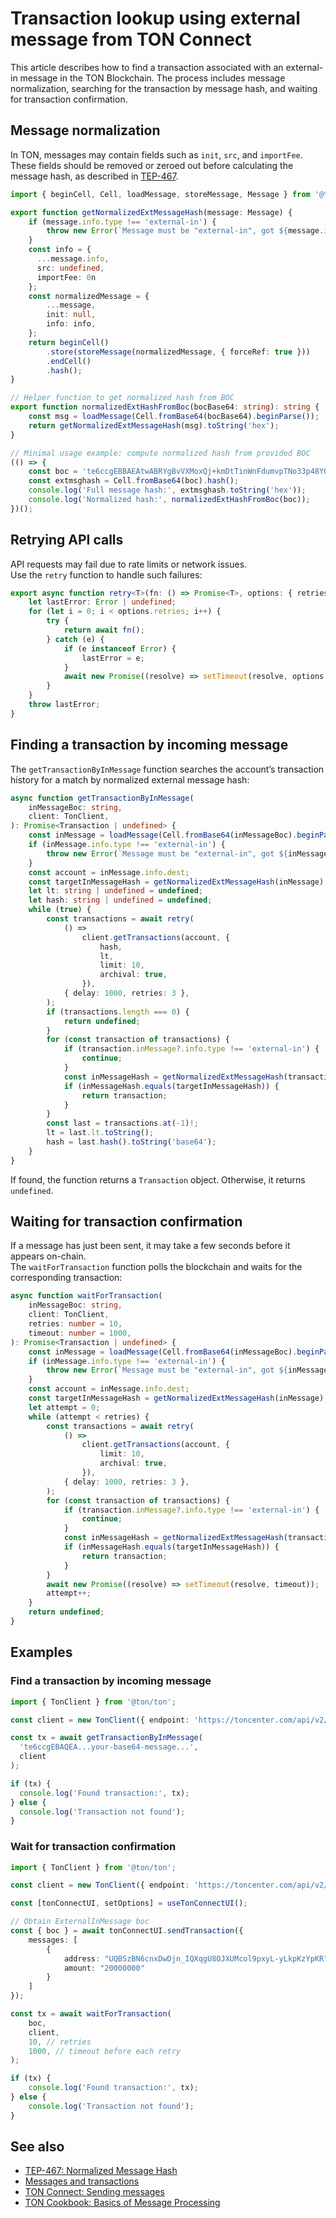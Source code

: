 # Transaction lookup using external message from TON Connect

This article describes how to find a transaction associated with an external-in message in the TON Blockchain. The process includes message normalization, searching for the transaction by message hash, and waiting for transaction confirmation.

## Message normalization

In TON, messages may contain fields such as `init`, `src`, and `importFee`. These fields should be removed or zeroed out before calculating the message hash, as described in [TEP-467](https://github.com/ton-blockchain/TEPs/pull/467).

```ts
import { beginCell, Cell, loadMessage, storeMessage, Message } from '@ton/ton';

export function getNormalizedExtMessageHash(message: Message) {
    if (message.info.type !== 'external-in') {
        throw new Error(`Message must be "external-in", got ${message.info.type}`);
    }
    const info = { 
      ...message.info,
      src: undefined, 
      importFee: 0n 
    };
    const normalizedMessage = {
        ...message,
        init: null,
        info: info,
    };
    return beginCell()
        .store(storeMessage(normalizedMessage, { forceRef: true }))
        .endCell()
        .hash();
}

// Helper function to get normalized hash from BOC
export function normalizedExtHashFromBoc(bocBase64: string): string {
    const msg = loadMessage(Cell.fromBase64(bocBase64).beginParse());
    return getNormalizedExtMessageHash(msg).toString('hex');
}

// Minimal usage example: compute normalized hash from provided BOC
(() => {
    const boc = 'te6ccgEBBAEAtwABRYgBvVXMoxQj+kmDtTinWnFdumvpTNo33p48YQKOWyTtUkAMAQGcMZ6id5dkoDZImQ4UC5SqZSN04h/xNpKaEsESJQivKW01aMcWW4qeUUjKm/iZ2nszwBj3uFVcsIr9xFomQvY3DCmpoxdkQjldAAAAcAADAgFkQgAoPvU+sDeRbPQrPGn3bxzd8JnUNGlQcfA/qoFluFxSiRE4gAAAAAAAAAAAAAAAAAEDABIAAAAAaGVsbG8=';
    const extmsghash = Cell.fromBase64(boc).hash();
    console.log('Full message hash:', extmsghash.toString('hex'));
    console.log('Normalized hash:', normalizedExtHashFromBoc(boc));
})();
```

## Retrying API calls

API requests may fail due to rate limits or network issues. <br/>
Use the `retry` function to handle such failures:

```ts
export async function retry<T>(fn: () => Promise<T>, options: { retries: number; delay: number }): Promise<T> {
    let lastError: Error | undefined;
    for (let i = 0; i < options.retries; i++) {
        try {
            return await fn();
        } catch (e) {
            if (e instanceof Error) {
                lastError = e;
            }
            await new Promise((resolve) => setTimeout(resolve, options.delay));
        }
    }
    throw lastError;
}
```

## Finding a transaction by incoming message

The `getTransactionByInMessage` function searches the account’s transaction history for a match by normalized external message hash:

```ts
async function getTransactionByInMessage(
    inMessageBoc: string,
    client: TonClient,
): Promise<Transaction | undefined> {
    const inMessage = loadMessage(Cell.fromBase64(inMessageBoc).beginParse());
    if (inMessage.info.type !== 'external-in') {
        throw new Error(`Message must be "external-in", got ${inMessage.info.type}`);
    }
    const account = inMessage.info.dest;
    const targetInMessageHash = getNormalizedExtMessageHash(inMessage);
    let lt: string | undefined = undefined;
    let hash: string | undefined = undefined;
    while (true) {
        const transactions = await retry(
            () =>
                client.getTransactions(account, {
                    hash,
                    lt,
                    limit: 10,
                    archival: true,
                }),
            { delay: 1000, retries: 3 },
        );
        if (transactions.length === 0) {
            return undefined;
        }
        for (const transaction of transactions) {
            if (transaction.inMessage?.info.type !== 'external-in') {
                continue;
            }
            const inMessageHash = getNormalizedExtMessageHash(transaction.inMessage);
            if (inMessageHash.equals(targetInMessageHash)) {
                return transaction;
            }
        }
        const last = transactions.at(-1)!;
        lt = last.lt.toString();
        hash = last.hash().toString('base64');
    }
}
```

If found, the function returns a `Transaction` object. Otherwise, it returns `undefined`.

## Waiting for transaction confirmation

If a message has just been sent, it may take a few seconds before it appears on-chain.<br/>
The `waitForTransaction` function polls the blockchain and waits for the corresponding transaction:

```ts
async function waitForTransaction(
    inMessageBoc: string,
    client: TonClient,
    retries: number = 10,
    timeout: number = 1000,
): Promise<Transaction | undefined> {
    const inMessage = loadMessage(Cell.fromBase64(inMessageBoc).beginParse());
    if (inMessage.info.type !== 'external-in') {
        throw new Error(`Message must be "external-in", got ${inMessage.info.type}`);
    }
    const account = inMessage.info.dest;
    const targetInMessageHash = getNormalizedExtMessageHash(inMessage);
    let attempt = 0;
    while (attempt < retries) {
        const transactions = await retry(
            () =>
                client.getTransactions(account, {
                    limit: 10,
                    archival: true,
                }),
            { delay: 1000, retries: 3 },
        );
        for (const transaction of transactions) {
            if (transaction.inMessage?.info.type !== 'external-in') {
                continue;
            }
            const inMessageHash = getNormalizedExtMessageHash(transaction.inMessage);
            if (inMessageHash.equals(targetInMessageHash)) {
                return transaction;
            }
        }
        await new Promise((resolve) => setTimeout(resolve, timeout));
        attempt++;
    }
    return undefined;
}
```

## Examples

### Find a transaction by incoming message

```ts
import { TonClient } from '@ton/ton';

const client = new TonClient({ endpoint: 'https://toncenter.com/api/v2/jsonRPC' });

const tx = await getTransactionByInMessage(
  'te6ccgEBAQEA...your-base64-message...',
  client
);

if (tx) {
  console.log('Found transaction:', tx);
} else {
  console.log('Transaction not found');
}
```

### Wait for transaction confirmation

```ts
import { TonClient } from '@ton/ton';

const client = new TonClient({ endpoint: 'https://toncenter.com/api/v2/jsonRPC' });

const [tonConnectUI, setOptions] = useTonConnectUI();

// Obtain ExternalInMessage boc
const { boc } = await tonConnectUI.sendTransaction({
    messages: [
        {
            address: "UQBSzBN6cnxDwDjn_IQXqgU8OJXUMcol9pxyL-yLkpKzYpKR",
            amount: "20000000"
        }
    ]
});

const tx = await waitForTransaction(
    boc,
    client,
    10, // retries
    1000, // timeout before each retry
);

if (tx) {
    console.log('Found transaction:', tx);
} else {
    console.log('Transaction not found');
}
```

## See also

- [TEP-467: Normalized Message Hash](https://github.com/ton-blockchain/TEPs/blob/8b3beda2d8611c90ec02a18bec946f5e33a80091/text/0467-normalized-message-hash.md)
- [Messages and transactions](/v3/documentation/smart-contracts/message-management/messages-and-transactions)
- [TON Connect: Sending messages](/v3/guidelines/ton-connect/cookbook/ton-transfer)
- [TON Cookbook: Basics of Message Processing](/v3/guidelines/dapps/cookbook#basics-of-message-processing)
